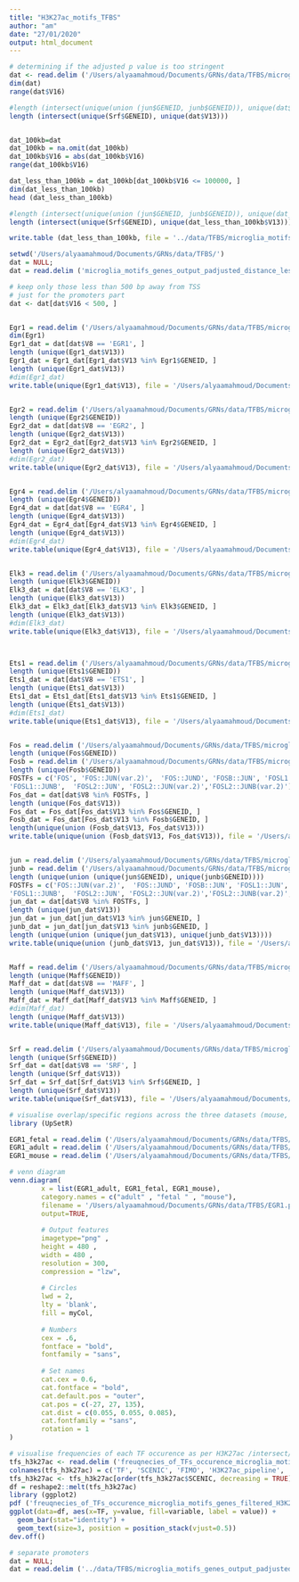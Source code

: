 ```yaml
---
title: "H3K27ac_motifs_TFBS"
author: "am"
date: "27/01/2020"
output: html_document
---
```


```r
# determining if the adjusted p value is too stringent 
dat <- read.delim ('/Users/alyaamahmoud/Documents/GRNs/data/TFBS/microglia_motifs_genes_output.bed', header = FALSE, stringsAsFactors = FALSE)
dim(dat)
range(dat$V16)

#length (intersect(unique(union (jun$GENEID, junb$GENEID)), unique(dat$V13)))
length (intersect(unique(Srf$GENEID), unique(dat$V13)))


dat_100kb=dat
dat_100kb = na.omit(dat_100kb)
dat_100kb$V16 = abs(dat_100kb$V16)
range(dat_100kb$V16)

dat_less_than_100kb = dat_100kb[dat_100kb$V16 <= 100000, ]
dim(dat_less_than_100kb)
head (dat_less_than_100kb)

#length (intersect(unique(union (jun$GENEID, junb$GENEID)), unique(dat_less_than_100kb$V13)))
length (intersect(unique(Srf$GENEID), unique(dat_less_than_100kb$V13)))

write.table (dat_less_than_100kb, file = '../data/TFBS/microglia_motifs_genes_output_padjusted_distance_less_than_100kb.bed', sep = '\t', quote = FALSE, row.names = FALSE, col.names = FALSE)
```

```r
setwd('/Users/alyaamahmoud/Documents/GRNs/data/TFBS/')
dat = NULL; 
dat = read.delim ('microglia_motifs_genes_output_padjusted_distance_less_than_100kb_negative_H3K27ac_roadmap.output.bed', header = FALSE, stringsAsFactors=FALSE)

# keep only those less than 500 bp away from TSS
# just for the promoters part
dat <- dat[dat$V16 < 500, ]


Egr1 = read.delim ('/Users/alyaamahmoud/Documents/GRNs/data/TFBS/microglia_Egr1.txt')
dim(Egr1)
Egr1_dat = dat[dat$V8 == 'EGR1', ]
length (unique(Egr1_dat$V13))
Egr1_dat = Egr1_dat[Egr1_dat$V13 %in% Egr1$GENEID, ]
length (unique(Egr1_dat$V13))
#dim(Egr1_dat)
write.table(unique(Egr1_dat$V13), file = '/Users/alyaamahmoud/Documents/GRNs/data/TFBS/promoters/mouse/Egr1_dat_mouse.txt', sep = '\t', quote= FALSE, row.names = FALSE, col.names = FALSE)


Egr2 = read.delim ('/Users/alyaamahmoud/Documents/GRNs/data/TFBS/microglia_Egr2.txt')
length (unique(Egr2$GENEID))
Egr2_dat = dat[dat$V8 == 'EGR2', ]
length (unique(Egr2_dat$V13))
Egr2_dat = Egr2_dat[Egr2_dat$V13 %in% Egr2$GENEID, ]
length (unique(Egr2_dat$V13))
#dim(Egr2_dat)
write.table(unique(Egr2_dat$V13), file = '/Users/alyaamahmoud/Documents/GRNs/data/TFBS/promoters/mouse/Egr2_dat_mouse.txt', sep = '\t', quote= FALSE, row.names = FALSE, col.names = FALSE)


Egr4 = read.delim ('/Users/alyaamahmoud/Documents/GRNs/data/TFBS/microglia_Egr4.txt')
length (unique(Egr4$GENEID))
Egr4_dat = dat[dat$V8 == 'EGR4', ]
length (unique(Egr4_dat$V13))
Egr4_dat = Egr4_dat[Egr4_dat$V13 %in% Egr4$GENEID, ]
length (unique(Egr4_dat$V13))
#dim(Egr4_dat)
write.table(unique(Egr4_dat$V13), file = '/Users/alyaamahmoud/Documents/GRNs/data/TFBS/promoters/mouse/Egr4_dat_mouse.txt', sep = '\t', quote= FALSE, row.names = FALSE, col.names = FALSE)


Elk3 = read.delim ('/Users/alyaamahmoud/Documents/GRNs/data/TFBS/microglia_Elk3.txt')
length (unique(Elk3$GENEID))
Elk3_dat = dat[dat$V8 == 'ELK3', ]
length (unique(Elk3_dat$V13))
Elk3_dat = Elk3_dat[Elk3_dat$V13 %in% Elk3$GENEID, ]
length (unique(Elk3_dat$V13))
#dim(Elk3_dat)
write.table(unique(Elk3_dat$V13), file = '/Users/alyaamahmoud/Documents/GRNs/data/TFBS/promoters/mouse/Elk3_dat_mouse.txt', sep = '\t', quote= FALSE, row.names = FALSE, col.names = FALSE)



Ets1 = read.delim ('/Users/alyaamahmoud/Documents/GRNs/data/TFBS/microglia_Ets1.txt')
length (unique(Ets1$GENEID))
Ets1_dat = dat[dat$V8 == 'ETS1', ]
length (unique(Ets1_dat$V13))
Ets1_dat = Ets1_dat[Ets1_dat$V13 %in% Ets1$GENEID, ]
length (unique(Ets1_dat$V13))
#dim(Ets1_dat)
write.table(unique(Ets1_dat$V13), file = '/Users/alyaamahmoud/Documents/GRNs/data/TFBS/promoters/mouse/Ets1_dat_mouse.txt', sep = '\t', quote= FALSE, row.names = FALSE, col.names = FALSE)


Fos = read.delim ('/Users/alyaamahmoud/Documents/GRNs/data/TFBS/microglia_Fos.txt')
length (unique(Fos$GENEID))
Fosb = read.delim ('/Users/alyaamahmoud/Documents/GRNs/data/TFBS/microglia_Fosb.txt')
length (unique(Fosb$GENEID))
FOSTFs = c('FOS', 'FOS::JUN(var.2)',  'FOS::JUND', 'FOSB::JUN', 'FOSL1::JUN', 
'FOSL1::JUNB',  'FOSL2::JUN', 'FOSL2::JUN(var.2)','FOSL2::JUNB(var.2)')
Fos_dat = dat[dat$V8 %in% FOSTFs, ]
length (unique(Fos_dat$V13))
Fos_dat = Fos_dat[Fos_dat$V13 %in% Fos$GENEID, ]
Fosb_dat = Fos_dat[Fos_dat$V13 %in% Fosb$GENEID, ]
length(unique(union (Fosb_dat$V13, Fos_dat$V13)))
write.table(unique(union (Fosb_dat$V13, Fos_dat$V13)), file = '/Users/alyaamahmoud/Documents/GRNs/data/TFBS/promoters/mouse/Fos_Fosb_dat_mouse.txt', sep = '\t', quote= FALSE, row.names = FALSE, col.names = FALSE)


jun = read.delim ('/Users/alyaamahmoud/Documents/GRNs/data/TFBS/microglia_Jun.txt')
junb = read.delim ('/Users/alyaamahmoud/Documents/GRNs/data/TFBS/microglia_Junb.txt')
length (unique(union (unique(jun$GENEID), unique(junb$GENEID))))
FOSTFs = c('FOS::JUN(var.2)',  'FOS::JUND', 'FOSB::JUN', 'FOSL1::JUN', 
'FOSL1::JUNB',  'FOSL2::JUN', 'FOSL2::JUN(var.2)','FOSL2::JUNB(var.2)', 'JUN','JUN::JUNB(var.2)', 'JUN(var.2)','JUNB', 'JUNB(var.2)', 'BATF::JUN')
jun_dat = dat[dat$V8 %in% FOSTFs, ]
length (unique(jun_dat$V13))
jun_dat = jun_dat[jun_dat$V13 %in% jun$GENEID, ]
junb_dat = jun_dat[jun_dat$V13 %in% junb$GENEID, ]
length (unique(union (unique(jun_dat$V13), unique(junb_dat$V13))))
write.table(unique(union (junb_dat$V13, jun_dat$V13)), file = '/Users/alyaamahmoud/Documents/GRNs/data/TFBS/promoters/mouse/jun_junb_dat_mouse.txt', sep = '\t', quote= FALSE, row.names = FALSE, col.names = FALSE)


Maff = read.delim ('/Users/alyaamahmoud/Documents/GRNs/data/TFBS/microglia_Maff.txt')
length (unique(Maff$GENEID))
Maff_dat = dat[dat$V8 == 'MAFF', ]
length (unique(Maff_dat$V13))
Maff_dat = Maff_dat[Maff_dat$V13 %in% Maff$GENEID, ]
#dim(Maff_dat)
length (unique(Maff_dat$V13))
write.table(unique(Maff_dat$V13), file = '/Users/alyaamahmoud/Documents/GRNs/data/TFBS/promoters/mouse/Maff_dat_mouse.txt', sep = '\t', quote= FALSE, row.names = FALSE, col.names = FALSE)


Srf = read.delim ('/Users/alyaamahmoud/Documents/GRNs/data/TFBS/microglia_Srf.txt')
length (unique(Srf$GENEID))
Srf_dat = dat[dat$V8 == 'SRF', ]
length (unique(Srf_dat$V13))
Srf_dat = Srf_dat[Srf_dat$V13 %in% Srf$GENEID, ]
length (unique(Srf_dat$V13))
write.table(unique(Srf_dat$V13), file = '/Users/alyaamahmoud/Documents/GRNs/data/TFBS/promoters/mouse/Srf_dat_mouse.txt', sep = '\t', quote= FALSE, row.names = FALSE, col.names = FALSE)


```
```r
# visualise overlap/specific regions across the three datasets (mouse, adult, fetal)
library (UpSetR)

EGR1_fetal = read.delim ('/Users/alyaamahmoud/Documents/GRNs/data/TFBS/fetal/Egr1_dat_fetal.txt', header = FALSE, stringsAsFactors = FALSE); EGR1_fetal = EGR1_fetal$V1
EGR1_adult = read.delim ('/Users/alyaamahmoud/Documents/GRNs/data/TFBS/roadmap/Egr1_dat_fetal.txt', header = FALSE, stringsAsFactors = FALSE); EGR1_adult = EGR1_adult$V1
EGR1_mouse = read.delim ('/Users/alyaamahmoud/Documents/GRNs/data/TFBS/mouse/Egr1_dat_fetal.txt', header = FALSE, stringsAsFactors = FALSE); EGR1_mouse = EGR1_mouse$V1

# venn diagram
venn.diagram(
        x = list(EGR1_adult, EGR1_fetal, EGR1_mouse),
        category.names = c("adult" , "fetal " , "mouse"),
        filename = '/Users/alyaamahmoud/Documents/GRNs/data/TFBS/EGR1.png',
        output=TRUE,
        
        # Output features
        imagetype="png" ,
        height = 480 , 
        width = 480 , 
        resolution = 300,
        compression = "lzw",
        
        # Circles
        lwd = 2,
        lty = 'blank',
        fill = myCol,
        
        # Numbers
        cex = .6,
        fontface = "bold",
        fontfamily = "sans",
        
        # Set names
        cat.cex = 0.6,
        cat.fontface = "bold",
        cat.default.pos = "outer",
        cat.pos = c(-27, 27, 135),
        cat.dist = c(0.055, 0.055, 0.085),
        cat.fontfamily = "sans",
        rotation = 1
)


```

```r
# visualise frequencies of each TF occurence as per H3K27ac /intersect/motifs /intersect/ genes
tfs_h3k27ac <- read.delim ('freuqnecies_of_TFs_occurence_microglia_motifs_genes_filtered_H3K27ac_fetal.txt', stringsAsFactors =FALSE)
colnames(tfs_h3k27ac) = c('TF', 'SCENIC', 'FIMO', 'H3K27ac_pipeline', 'retained')
tfs_h3k27ac <- tfs_h3k27ac[order(tfs_h3k27ac$SCENIC, decreasing = TRUE), ]
df = reshape2::melt(tfs_h3k27ac)
library (ggplot2)
pdf ('freuqnecies_of_TFs_occurence_microglia_motifs_genes_filtered_H3K27ac_fetal.pdf', width = 10)
ggplot(data=df, aes(x=TF, y=value, fill=variable, label = value)) + 
  geom_bar(stat="identity") + 
  geom_text(size=3, position = position_stack(vjust=0.5))
dev.off()
```

```r
# separate promoters 
dat = NULL; 
dat = read.delim ('../data/TFBS/microglia_motifs_genes_output_padjusted_distance_less_than_100kb.bed', header = FALSE, stringsAsFactors = FALSE)
```

